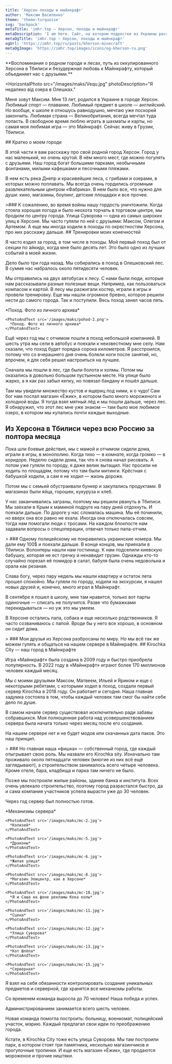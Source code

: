```yaml
---
title: 'Херсон походы и майнкрафт'
author: 'Максим Василенко'
theme: 'theme-turquoise'
svg: 'backpack'
metaTitle: 'imhr.top — Херсон, походы и майнкрафт'
metaDescription: 'I am here. Сайт, на котором подростки из Украины рассказывают свои истории.'
metaOgTitle: 'imhr.top — Херсон, походы и майнкрафт'
ogUrl: 'https://imhr.top/ru/posts/kherson-minecraft'
metaOgImage: 'https://imhr.top/images/icons/og-kherson-ru.png'
---
```


<Heading img="/images/maks/maks.jpg" />

<Medium>
  **Воспоминания о родном городе и лесах, путь из оккупированного Херсона в
  Тбилиси и безудержная любовь к Майнкрафту, который объединяет нас с
  друзьями.**
</Medium>

<HorizontalPhoto
  src="/images/maks/Vequ.jpg"
  photoDescription="Я недалеко від озера в Олешках."
>
  Меня зовут Максим. Мне 13 лет, родился в Украине в городе Херсон. Любимый
  спорт — плавание. Любимый предмет в школе — английский. Но вообще, к школе я
  отношусь равнодушно, мечтаю уже поскорей закончить. Любимая страна —
  Великобритания, всегда мечтал туда попасть. В свободное время люблю играть в
  шахматы и карты, но самая моя любимая игра — это Майнкрафт. Сейчас живу в
  Грузии, Тбилиси.
</HorizontalPhoto>

<Medium>
  ## Кратко о моем городе

В этой части я вам расскажу про свой родной город Херсон. Город у нас маленький, но очень крутой. В нём много мест, где можно погулять с друзьями. Наш город богат большими парками, необычными фонтанами, милыми кафешками и песочными пляжами.

В нем есть река Днепр и красивейшие леса, с грибами и озерами, в которых можно поплавать. Мы всегда очень гордились огромным развлекательным центром «Фабрика». В нем было все, что нужно для души: кино, магазины, боулинг, детские площадки и все прочее.

</Medium>

<Large>
  >### К сожалению, во время войны нашу гордость уничтожили.
</Large>

<Medium>
  Когда стояла хорошая погода и было неохота торчать в торговом центре, мы
  бродили по центру города. Улица Суворова — одна из самых широких улиц в
  Херсоне. Мы часто гуляли по ней с друзьями: Максом, Олегом и Артемом. А еще мы
  иногда ходили в походы по окрестностям Херсона, про них расскажу дальше.
</Medium>

<Fullpage>
  <PhotoFullPage className="mt-2"
    src="/images/maks/kherson.jpg"
    text="Моя любимая улица Суворова. Фото взято с https://khers-on.com"
  />
</Fullpage>

<Medium>
  ## Тренировки моих конечностей

Я часто ездил за город, в том числе в походы. Мой первый поход был от секции по айкидо, когда мне было десять лет. Это было одно из лучших событий в моей жизни.

Дело было три года назад. Мы собирались в поход в Олешковский лес. В сумме нас набралось около пятидесяти человек.

Мы отправились на двух автобусах к лесу. С нами были люди, которые нам рассказывали разные полезные вещи. Например, как пользоваться компасом и картой. В лесу мы разжигали костер, играли в игры и провели тренировку. Еще мы нашли огромное бревно, которое решили нести до самого города. Так и поступили. Весь поход занял часов пять.

</Medium>

<Large>
  <Slider>
    <PhotoAndText src='/images/maks/pohod-1.png'>
      *Поход. Фото из личного архива*
    </PhotoAndText>

    <PhotoAndText src='/images/maks/pohod-2.png'>
      *Поход. Фото из личного архива*
    </PhotoAndText>

  </Slider>
</Large>

<Medium>
  Ещё через год мы с отчимом пошли в поход небольшой компанией. В шесть утра мы сели в автобус и поехали к неизвестному мне селу. Нам сказали, что поход будет порядка сорока километров. Я расстроился, потому что со вчерашнего дня очень болели ноги после занятий, но, впрочем, я для себя решил настроиться на лучшее.

Сначала мы пошли в лес, где были болота и холмы. Потом мы оказались в довольно большом пустынном месте. На улице было жарко, а я как раз забыл кепку, но повязал бандану и пошёл дальше.

Там мы увидели множество кустов и ящериц под ними, и о чудо! Сам бог нам послал магазин «Ёжик», в котором было много мороженого и холодной воды. Я тогда взял мятный лёд и мы пошли дальше, через лес. Я обнаружил, что этот лес мне уже знаком — там было мое любимое озеро, в котором мы купались почти каждые выходные.
</Medium>

<Medium>

## Из Херсона в Тбилиси через всю Россию за полтора месяца

Пока шли боевые действия, мы с мамой и отчимом сидели дома, играли в игры, в монополию. Когда тихо — в комнате, когда громко — в коридоре. Неделю сидели дома, так что я снова начал рисовать. А потом уже гуляли по городу, я даже велик вытащил. Нас просили не ходить по площадям, потому что там были митинги. Крёстная с бабушкой ходили, а сам я не ходил — жизнь дороже.

Потом мы с семьей обустраивали бункер и закупались продуктами. В магазинах были яйца, горошек, кукуруза и хлеб.

У нас заканчивались заграны, поэтому мы решили рвануть в Тбилиси. Мы заехали в Крым к маминой подруге на пару дней отдохнуть. И поехали дальше. По дороге у нас сломалась машина. Мы её починили, но вверх она все равно не ехала. Иногда она отключалась совсем, тогда нам помогали люди с тросами. На каждом блокпосте нам задавали вопросы о спецоперации, отвечал только папа-отчим.

</Medium>

<Large>
  > ### Одному полицейскому не понравились украинские номера. Мы дали ему 100$ и поехали дальше.
</Large>

<Medium>
  В конце концов, мы приехали в Тбилиси. Волонтеры нашли нам гостиницу. К нам подселили киевскую бабушку, которая не ест гречку и ненавидит грузин. Однажды кто-то случайно порезал её помидор в салат, бабуля была очень недовольна и орала как резаная.

Слава богу, через пару недель мы нашли квартиру и остаток лета прошел спокойно. Мы гуляли по городу, ходили на экскурсии, я нашел новых друзей и, конечно, много играл в Майнкрафт.

В сентябре я пошел в школу, мне там нравится, только вот парты одиночные — списать не получится. Разве что бумажками перекидываться — но уж это мы умеем.

В Херсоне остались папа, собака и еще несколько родственников. Я часто созваниваюсь с папой. Вроде бы у него все хорошо, в основном он сидит дома.

</Medium>

<Large>
  > ### Мои друзья из Херсона разбросаны по миру. Но мы всё так же можем гулять и общаться на нашем сервере в Майнкрафте.
</Large>

<Medium>
  ## Kirochka City — наш город в Майнкрафте

Игра «Майнкрафт» была создана в 2009 году и быстро приобрела популярность. В 2022 году в «Майнкрафт» играют более 170 миллионов человек каждый месяц.

Мы с моими друзьями Максом, Матвеем, Ильей и Яриком и еще с некоторыми ребятами, с которыми ходил в поход, создали первый сервер Kirochka в 2018 году. Он работает и сегодня. Наша главная задумка состояла в том, чтобы каждый человек там смог бы найти себе дело по душе.

В самом начале сервер существовал исключительно ради забавы собравшихся. Моя полноценная работа над усовершенствованием сервера была начата только через месяц после его создания.

На нашем сервере нет и не будет модов или скачанных дата паков. Это наш принцип.

</Medium>

<Large>
  > ### Но главная наша «фишка» — собственный город, где каждый отыгрывает свою роль.
</Large>

<Medium>
  Мы назвали его Kirochka sity. Изначально там проживало около пятнадцати человек (многие из них всё ещё заглядывают), а строительством занималось всего четыре человека. Кроме отеля, бара, кладбища и парка там ничего не было.

Позже мы построили жилые районы, здание банка и института. Всех очень увлекало строительство, поэтому город разрастался быстро, да и сама компания участников успела вырасти уже до 30 человек.

Через год сервер был полностью готов.

</Medium>

<Large>
  <Slider>
    <PhotoAndText src='/images/maks/mc-1.jpg'>
      *Механизмы сервера*
    </PhotoAndText>

    <PhotoAndText src='/images/maks/mc-2.jpg'>
      *Колизей*
    </PhotoAndText>

    <PhotoAndText src='/images/maks/mc-5.jpg'>
      *Драконы*
    </PhotoAndText>

    <PhotoAndText src='/images/maks/mc-6.jpg'>
      *Жилая улица*
    </PhotoAndText>

    <PhotoAndText src='/images/maks/mc-8.jpg'>
      *Магазин Эпицентр, как в Херсоне*
    </PhotoAndText>

    <PhotoAndText src='/images/maks/mc-10.jpg'>
      *Я и Саша на фоне рекламы Кока колы*
    </PhotoAndText>

    <PhotoAndText src='/images/maks/mc-11.jpg'>
      *Сцена*
    </PhotoAndText>

    <PhotoAndText src='/images/maks/mc-12.jpg'>
      *Улица Суворова*
    </PhotoAndText>

    <PhotoAndText src='/images/maks/mc-13.jpg'>
      *Кот Шлёпа*
    </PhotoAndText>

    <PhotoAndText src='/images/maks/mc-15.jpg'>
      *Серверная*
    </PhotoAndText>

  </Slider> 
</Large>

<Medium>
  Я взял на себя обязанности контролировать создание уникальных предметов и серверной, где хранятся все механизмы работы.

Со временем команда выросла до 70 человек! Наша победа и успех.

Администрированием занимается всего шесть человек.

Новая команда помогла построить: больницу, военкомат, полицейский участок, мэрию. Каждый предлагал свои идеи по преображению города.

Кстати, в Kirochka City тоже есть улица Суворова. Мы там построили парк, в котором стоят три памятника, несколько магазинчиков и прогулочные тропинки. И еще есть магазин «Ёжик», где продаются мороженое и прочие ништяки.

</Medium>
